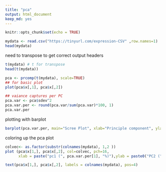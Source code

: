 ```yaml
---
title: "pca"
output: html_document
keep_md: yes
---
```


```r
knitr::opts_chunk$set(echo = TRUE)
```

```r
mydata <- read.csv("https://tinyurl.com/expression-CSV" ,row.names=1) 
head(mydata)
```

need to transpose to get correct output headers

```r
t(mydata) # t for transpose
head(t(mydata))
```

```r
pca <- prcomp(t(mydata), scale=TRUE)
## for basic plot
plot(pca$x[,1], pca$x[,2])

## vaiance captures per PC
pca.var <- pca$sdev^2
pca.var.per <- round(pca.var/sum(pca.var)*100, 1)
pca.var.per
```

plotting with barplot
```r
barplot(pca.var.per, main="Scree Plot", xlab="Principle component", ylab= "percent variation")

```
coloring up the pca plot

```r

colvec<- as.factor(substr(colnames(mydata), 1,2 ))
plot (pca$x[1,], pca$x[,2], col=colvec, pch=16, 
      xlab = paste("pc1 (", pca.var.per[1], "%)"),ylab = paste0("PC2 (", pca.var.per[2], "%)"))

text(pca$x[1,], pca$x[,2], labels = colnames(mydata), pos=4)

```


